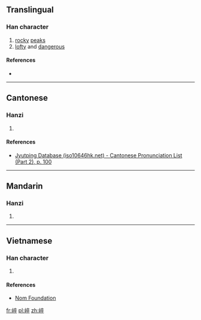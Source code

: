 ==Translingual==

===Han character===
{{Han char|rn=46|rad=山|as=08|sn=11|four=|canj=UYOJ,XUYOJ|ids=⿰山卒}}

# [[rocky]] [[peak]]s
# [[lofty]] and [[dangerous]]

====References====
* {{Han ref|kx=0315.151|dkj=08176|hdz=10782.080|uh=5D2A|ud=23850}}

----

==Cantonese==

===Hanzi===
{{yue-hanzi|jyut=[[zyut6]], [[zeot1]]|y=jyut6, jeut1}}

# {{defn|lang=yue|sort=山08}}

====References====
* [http://www.iso10646hk.net/jp/document/download.jsp Jyutping Database (iso10646hk.net) - Cantonese Pronunciation List (Part 2), p. 100]

----

==Mandarin==

===Hanzi===
{{cmn-hanzi|pin=[[zú]] ([[zu2]])|wg=tsu<sup>2</sup>}}

# {{defn|lang=cmn|sort=山08}}

----

==Vietnamese==

===Han character===
{{vi-readings|rs=山08|hanviet=tốt}}

# {{defn|lang=vi|sort=山08}}

====References====
* [http://nomfoundation.org/common/nom_details.php?codepoint=5d2a Nom Foundation]

[[fr:崪]]
[[pl:崪]]
[[zh:崪]]